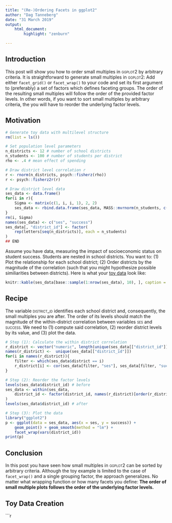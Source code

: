 ```yaml
---
title: "(Re-)Ordering Facets in ggplot2"
author: "Dag Tanneberg"
date: "31 March 2019"
output:
    html_document:
        highlight: "zenburn"

---
```

<link rel="stylesheet" href="http://yandex.st/highlightjs/7.3/styles/default.min.css">
<script src="http://yandex.st/highlightjs/7.3/highlight.min.js"></script>
<script src="http://yandex.st/highlightjs/7.3/languages/r.min.js"></script>
<script>hljs.initHighlightingOnLoad();</script>

## Introduction

This post will show you how to order small multiples in <span style="font-variant:small-caps;">ggplot2</span> by arbitrary criteria. It is straightforward to generate small multiples in <span style="font-variant:small-caps;">ggplot2</span>: Add either `facet_grid()` or `facet_wrap()` to your code and set its first argument to (preferably) a set of factors which defines faceting groups. The order of the resulting small multiples will follow the order of the provided factor levels. In other words, if you want to sort small multiples by arbitrary criteria, the you will have to reorder the underlying factor levels.

## Motivation

```r
# Generate toy data with multilevel structure
rm(list = ls())

# Set population level parameters
n_districts <- 12 # number of school districts
n_students <- 100 # number of students per district
rho <- .4 # mean effect of spending

# Draw district level correlation r
r <- rnorm(n_districts, psych::fisherz(rho))
r <- psych::fisherz2r(r)

# Draw district level data
ses_data <- data.frame()
for(i in r){
    Sigma <- matrix(c(1, i, i, 1), 2, 2)
    ses_data <- rbind.data.frame(ses_data, MASS::mvrnorm(n_students, c(0, 0), Sigma))
}
rm(i, Sigma)
names(ses_data) <- c("ses", "success")
ses_data[, "district_id"] <- factor(
    rep(letters[seq(n_districts)], each = n_students)
)
## END
```

Assume you have data, measuring the impact of socioeconomic status on student success. Students are nested in school districts. You want to: (1) Plot the relationship for each school district; (2) Order districts by the magnitude of the correlation (such that you might hypothesize possible similiarities between districts). Here is what your [toy data](#toydata) look like:

```r
knitr::kable(ses_data[base::sample(1:nrow(ses_data), 10), ], caption = "Random Rows from the Data")
```

## Recipe

The variable <span style="font-variant:small-caps;">district_id</span> identifies each school district and, consequently, the small multiples you are after. The order of its levels should match the magnitude of the within-district correlation between variables <span style="font-variant:small-caps;">ses</span> and <span style="font-variant:small-caps;">success</span>. We need to (1) compute said correlation, (2) reorder district levels by its value, and (3) plot the data.

```r
# Step (1): Calculate the within district correlation
r_district <- vector("numeric", length(unique(ses_data[["district_id"]])))
names(r_district) <-  unique(ses_data[["district_id"]])
for(i in names(r_district)){
    filter <- which(ses_data$district == i)
    r_district[i] <- cor(ses_data[filter, "ses"], ses_data[filter, "success"])
}

# Step (2): Reorder the factor levels
levels(ses_data$district_id) # before
ses_data <- within(ses_data,
    district_id <- factor(district_id, names(r_district)[order(r_district)])
)
levels(ses_data$district_id) # after

# Step (3): Plot the data
library("ggplot2")
p <- ggplot(data = ses_data, aes(x = ses, y = success)) +
    geom_point() + geom_smooth(method = "lm") +
    facet_wrap(vars(district_id))
print(p)
```

## Conclusion

In this post you have seen how small multiples in <span style="font-variant:small-caps;">ggplot2</span> can be sorted by arbitrary criteria. Although the toy example is limited to the case of `facet_wrap()` and a single grouping factor, the approach generalizes. No matter what wrapping function or how many facets you define: __The order of small multiple plots follows the order of the underlying factor levels.__

## Toy Data Creation {#toydata}
```r



